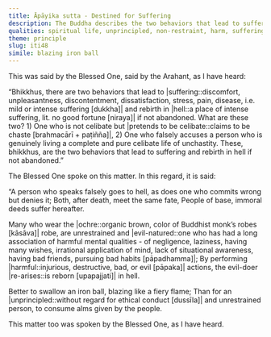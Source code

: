 ```yaml
---
title: Āpāyika sutta - Destined for Suffering
description: The Buddha describes the two behaviors that lead to suffering and rebirth in hell if not abandoned.
qualities: spiritual life, unprincipled, non-restraint, harm, suffering
theme: principle
slug: iti48
simile: blazing iron ball
---
```


This was said by the Blessed One, said by the Arahant, as I have heard:

“Bhikkhus, there are two behaviors that lead to |suffering::discomfort, unpleasantness, discontentment, dissatisfaction, stress, pain, disease, i.e. mild or intense suffering [dukkha]| and rebirth in |hell::a place of intense suffering, lit. no good fortune [niraya]| if not abandoned. What are these two? 1) One who is not celibate but |pretends to be celibate::claims to be chaste [brahmacārī + paṭiñña]|, 2) One who falsely accuses a person who is genuinely living a complete and pure celibate life of unchastity. These, bhikkhus, are the two behaviors that lead to suffering and rebirth in hell if not abandoned.”

The Blessed One spoke on this matter. In this regard, it is said:

“A person who speaks falsely goes to hell,
as does one who commits wrong but denies it;
Both, after death, meet the same fate,
People of base, immoral deeds suffer hereafter.

Many who wear the |ochre::organic brown, color of Buddhist monk’s robes [kāsāva]| robe,
are unrestrained and |evil-natured::one who has had a long association of harmful mental qualities - of negligence, laziness, having many wishes, irrational application of mind, lack of situational awareness, having bad friends, pursuing bad habits [pāpadhamma]|;
By performing |harmful::injurious, destructive, bad, or evil [pāpaka]| actions,
the evil-doer |re-arises::is reborn [upapajjati]| in hell.

Better to swallow an iron ball,
blazing like a fiery flame;
Than for an |unprincipled::without regard for ethical conduct [dussīla]| and unrestrained person,
to consume alms given by the people.

This matter too was spoken by the Blessed One, as I have heard.